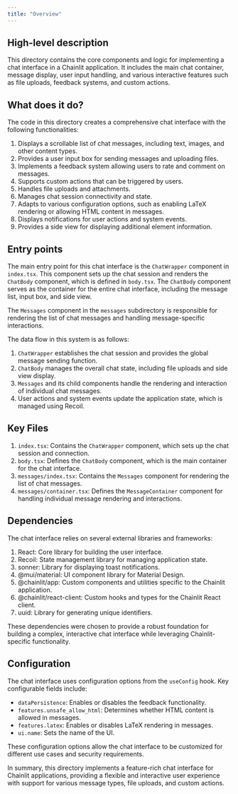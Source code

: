 ```yaml
---
title: "Overview"
---
```


## High-level description
This directory contains the core components and logic for implementing a chat interface in a Chainlit application. It includes the main chat container, message display, user input handling, and various interactive features such as file uploads, feedback systems, and custom actions.

## What does it do?
The code in this directory creates a comprehensive chat interface with the following functionalities:

1. Displays a scrollable list of chat messages, including text, images, and other content types.
2. Provides a user input box for sending messages and uploading files.
3. Implements a feedback system allowing users to rate and comment on messages.
4. Supports custom actions that can be triggered by users.
5. Handles file uploads and attachments.
6. Manages chat session connectivity and state.
7. Adapts to various configuration options, such as enabling LaTeX rendering or allowing HTML content in messages.
8. Displays notifications for user actions and system events.
9. Provides a side view for displaying additional element information.

## Entry points
The main entry point for this chat interface is the `ChatWrapper` component in `index.tsx`. This component sets up the chat session and renders the `ChatBody` component, which is defined in `body.tsx`. The `ChatBody` component serves as the container for the entire chat interface, including the message list, input box, and side view.

The `Messages` component in the `messages` subdirectory is responsible for rendering the list of chat messages and handling message-specific interactions.

The data flow in this system is as follows:
1. `ChatWrapper` establishes the chat session and provides the global message sending function.
2. `ChatBody` manages the overall chat state, including file uploads and side view display.
3. `Messages` and its child components handle the rendering and interaction of individual chat messages.
4. User actions and system events update the application state, which is managed using Recoil.

## Key Files
1. `index.tsx`: Contains the `ChatWrapper` component, which sets up the chat session and connection.
2. `body.tsx`: Defines the `ChatBody` component, which is the main container for the chat interface.
3. `messages/index.tsx`: Contains the `Messages` component for rendering the list of chat messages.
4. `messages/container.tsx`: Defines the `MessageContainer` component for handling individual message rendering and interactions.

## Dependencies
The chat interface relies on several external libraries and frameworks:

1. React: Core library for building the user interface.
2. Recoil: State management library for managing application state.
3. sonner: Library for displaying toast notifications.
4. @mui/material: UI component library for Material Design.
5. @chainlit/app: Custom components and utilities specific to the Chainlit application.
6. @chainlit/react-client: Custom hooks and types for the Chainlit React client.
7. uuid: Library for generating unique identifiers.

These dependencies were chosen to provide a robust foundation for building a complex, interactive chat interface while leveraging Chainlit-specific functionality.

## Configuration
The chat interface uses configuration options from the `useConfig` hook. Key configurable fields include:

- `dataPersistence`: Enables or disables the feedback functionality.
- `features.unsafe_allow_html`: Determines whether HTML content is allowed in messages.
- `features.latex`: Enables or disables LaTeX rendering in messages.
- `ui.name`: Sets the name of the UI.

These configuration options allow the chat interface to be customized for different use cases and security requirements.

In summary, this directory implements a feature-rich chat interface for Chainlit applications, providing a flexible and interactive user experience with support for various message types, file uploads, and custom actions.